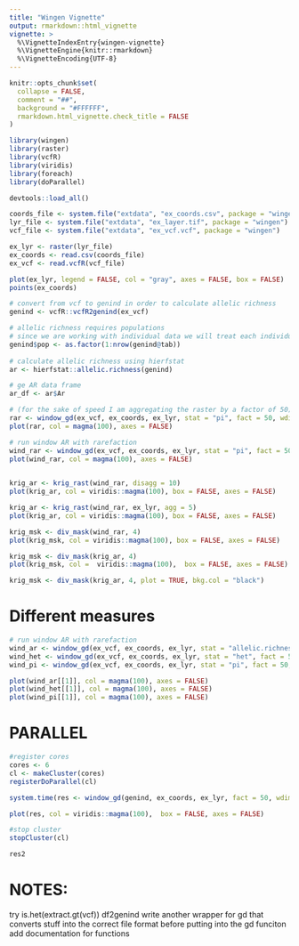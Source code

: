 ```yaml
---
title: "Wingen Vignette"
output: rmarkdown::html_vignette
vignette: >
  %\VignetteIndexEntry{wingen-vignette}
  %\VignetteEngine{knitr::rmarkdown}
  %\VignetteEncoding{UTF-8}
---
```


```r
knitr::opts_chunk$set(
  collapse = FALSE,
  comment = "##",
  background = "#FFFFFF",
  rmarkdown.html_vignette.check_title = FALSE
)
```

```r
library(wingen)
library(raster)
library(vcfR)
library(viridis)
library(foreach)
library(doParallel)

devtools::load_all()
```

```r
coords_file <- system.file("extdata", "ex_coords.csv", package = "wingen")
lyr_file <- system.file("extdata", "ex_layer.tif", package = "wingen")
vcf_file <- system.file("extdata", "ex_vcf.vcf", package = "wingen")

ex_lyr <- raster(lyr_file)
ex_coords <- read.csv(coords_file)
ex_vcf <- read.vcfR(vcf_file)

plot(ex_lyr, legend = FALSE, col = "gray", axes = FALSE, box = FALSE)
points(ex_coords)
```

```r
# convert from vcf to genind in order to calculate allelic richness
genind <- vcfR::vcfR2genind(ex_vcf)

# allelic richness requires populations
# since we are working with individual data we will treat each individual as it's own population
genind$pop <- as.factor(1:nrow(genind@tab))
  
# calculate allelic richness using hierfstat
ar <- hierfstat::allelic.richness(genind)

# ge AR data frame
ar_df <- ar$Ar

```

```r
# (for the sake of speed I am aggregating the raster by a factor of 50)
rar <- window_gd(ex_vcf, ex_coords, ex_lyr, stat = "pi", fact = 50, wdim = 5, rarify = FALSE)
plot(rar, col = magma(100), axes = FALSE)
```

```r
# run window AR with rarefaction
wind_rar <- window_gd(ex_vcf, ex_coords, ex_lyr, stat = "pi", fact = 50, wdim = 5, rarify = TRUE,  rarify_n = 4, rarify_nit = 10)
plot(wind_rar, col = magma(100), axes = FALSE)
  
```

```r
krig_ar <- krig_rast(wind_rar, disagg = 10)
plot(krig_ar, col = viridis::magma(100), box = FALSE, axes = FALSE)

krig_ar <- krig_rast(wind_rar, ex_lyr, agg = 5)
plot(krig_ar, col = viridis::magma(100), box = FALSE, axes = FALSE)
```
```r
krig_msk <- div_mask(wind_rar, 4)
plot(krig_msk, col = viridis::magma(100), box = FALSE, axes = FALSE)

krig_msk <- div_mask(krig_ar, 4)
plot(krig_msk, col =  viridis::magma(100),  box = FALSE, axes = FALSE)
```

```r
krig_msk <- div_mask(krig_ar, 4, plot = TRUE, bkg.col = "black")
```
# Different measures
```r
# run window AR with rarefaction
wind_ar <- window_gd(ex_vcf, ex_coords, ex_lyr, stat = "allelic.richness", fact = 50, wdim = 5, rarify = TRUE,  rarify_n = 4, rarify_nit = 10)
wind_het <- window_gd(ex_vcf, ex_coords, ex_lyr, stat = "het", fact = 50, wdim = 5, rarify = TRUE,  rarify_n = 4, rarify_nit = 10)
wind_pi <- window_gd(ex_vcf, ex_coords, ex_lyr, stat = "pi", fact = 50, wdim = 5, rarify = TRUE,  rarify_n = 4, rarify_nit = 10)

plot(wind_ar[[1]], col = magma(100), axes = FALSE)
plot(wind_het[[1]], col = magma(100), axes = FALSE)
plot(wind_pi[[1]], col = magma(100), axes = FALSE)
```


# PARALLEL
```r
#register cores
cores <- 6
cl <- makeCluster(cores)
registerDoParallel(cl)

system.time(res <- window_gd(genind, ex_coords, ex_lyr, fact = 50, wdim = 5, rarify = TRUE, rarify_nit = 10))

plot(res, col = viridis::magma(100),  box = FALSE, axes = FALSE)

#stop cluster
stopCluster(cl)
```

```r
res2
```

# NOTES:
try is.het(extract.gt(vcf))
df2genind
write another wrapper for gd that converts stuff into the correct file format before putting into the gd funciton
add documentation for functions
